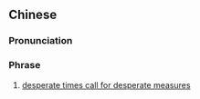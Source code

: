 ==Chinese==
{{zh-forms|s=重症需下猛药|type=2112}}

===Pronunciation===
{{zh-pron
|m=zhòngzhèng xū xià měngyào
|cat=ph
}}

===Phrase===
{{zh-phrase}}

# [[desperate times call for desperate measures]]